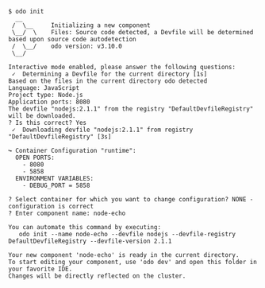 ```console
$ odo init
  __
 /  \__     Initializing a new component
 \__/  \    Files: Source code detected, a Devfile will be determined based upon source code autodetection
 /  \__/    odo version: v3.10.0
 \__/

Interactive mode enabled, please answer the following questions:
 ✓  Determining a Devfile for the current directory [1s]
Based on the files in the current directory odo detected
Language: JavaScript
Project type: Node.js
Application ports: 8080
The devfile "nodejs:2.1.1" from the registry "DefaultDevfileRegistry" will be downloaded.
? Is this correct? Yes
 ✓  Downloading devfile "nodejs:2.1.1" from registry "DefaultDevfileRegistry" [3s]

↪ Container Configuration "runtime":
  OPEN PORTS:
    - 8080
    - 5858
  ENVIRONMENT VARIABLES:
    - DEBUG_PORT = 5858

? Select container for which you want to change configuration? NONE - configuration is correct
? Enter component name: node-echo

You can automate this command by executing:
   odo init --name node-echo --devfile nodejs --devfile-registry DefaultDevfileRegistry --devfile-version 2.1.1

Your new component 'node-echo' is ready in the current directory.
To start editing your component, use 'odo dev' and open this folder in your favorite IDE.
Changes will be directly reflected on the cluster.
```